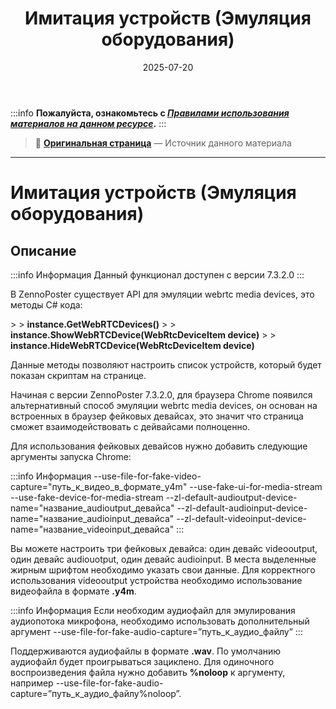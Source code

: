 ﻿---
sidebar_position: 10
title: "Имитация устройств (Эмуляция оборудования)"
description: ""
date: "2025-07-20"
converted: true
originalFile: "Имитация устройств (Эмуляция оборудования).txt"
targetUrl: "https://zennolab.atlassian.net/wiki/spaces/RU/pages/1378910220"
---
:::info **Пожалуйста, ознакомьтесь с [*Правилами использования материалов на данном ресурсе*](../Disclaimer).**
:::

> 🔗 **[Оригинальная страница](https://zennolab.atlassian.net/wiki/spaces/RU/pages/1378910220)** — Источник данного материала

_______________________________________________  
# Имитация устройств (Эмуляция оборудования)

## Описание

:::info Информация
Данный функционал доступен с версии 7.3.2.0
:::

В ZennoPoster существует API для эмуляции webrtc media devices, это методы C# кода:

&gt; 
&gt; **instance.GetWebRTCDevices()**
&gt; 
&gt; **instance.ShowWebRTCDevice(WebRtcDeviceItem device)**
&gt; 
&gt; **instance.HideWebRTCDevice(WebRtcDeviceItem device)**

Данные методы позволяют настроить список устройств, который будет показан скриптам на странице. 

Начиная с версии ZennoPoster 7.3.2.0, для браузера Chrome появился альтернативный способ эмуляции webrtc media devices, он основан на встроенных в браузер фейковых девайсах, это значит что страница сможет взаимодействовать с дейвайсами полноценно.

Для использования фейковых девайсов нужно добавить следующие аргументы запуска Chrome:

:::info Информация
--use-file-for-fake-video-capture="путь\_к\_видео\_в\_формате\_y4m" --use-fake-ui-for-media-stream --use-fake-device-for-media-stream --zl-default-audioutput-device-name="название\_audioutput\_девайса" --zl-default-audioinput-device-name="название\_audioinput\_девайса" --zl-default-videoinput-device-name="название\_videoinput\_девайса"
:::

Вы можете настроить три фейковых девайса: один девайс videooutput, один девайс audiouotput, один девайс audioinput. В места выделенные жирным шрифтом необходимо указать свои данные. Для корректного использования videooutput устройства необходимо использование видеофайла в формате **.y4m**. 

:::info Информация
Если необходим аудиофайл для эмулирования аудиопотока микрофона, необходимо использовать дополнительный аргумент --use-file-for-fake-audio-capture=”путь\_к\_аудио\_файлу”
:::

Поддерживаются аудиофайлы в формате **.wav**. По умолчанию аудиофайл будет проигрываться зациклено. Для одиночного воспроизведения файла нужно добавить **%noloop** к аргументу, например --use-file-for-fake-audio-capture=”путь\_к\_аудио\_файлу%noloop”.